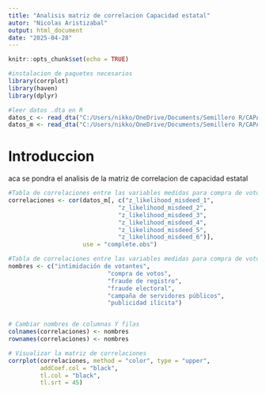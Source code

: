 ```yaml
---
title: "Analisis matriz de correlacion Capacidad estatal"
autor: "Nicolas Aristizabal"
output: html_document
date: "2025-04-28"
---
```


```r
knitr::opts_chunk$set(echo = TRUE)

#instalacion de paquetes necesarios
library(corrplot)
library(haven)
library(dplyr)

#leer datos .dta en R
datos_c <- read_dta("C:/Users/nikko/OneDrive/Documents/Semillero R/CAPACIDAD-ESTATAL/Paquete Rep. Nat/Final/main_data_candidate_level.dta")
datos_m <- read_dta("C:/Users/nikko/OneDrive/Documents/Semillero R/CAPACIDAD-ESTATAL/Paquete Rep. Nat/Final/main_data_municipal_level.dta")

```

# Introduccion

aca se pondra el analisis de la matriz de correlacion de capacidad estatal

```r
#Tabla de correlaciones entre las variables medidas para compra de votos
correlaciones <- cor(datos_m[, c("z_likelihood_misdeed_1", 
                               "z_likelihood_misdeed_2",
                               "z_likelihood_misdeed_3",
                               "z_likelihood_misdeed_4",
                               "z_likelihood_misdeed_5",
                               "z_likelihood_misdeed_6")],
                     use = "complete.obs")  

#Tabla de correlaciones entre las variables medidas para compra de votos
nombres <- c("intimidación de votantes", 
                            "compra de votos", 
                            "fraude de registro",
                            "fraude electoral", 
                            "campaña de servidores públicos", 
                            "publicidad ilícita")


# Cambiar nombres de columnas Y filas
colnames(correlaciones) <- nombres
rownames(correlaciones) <- nombres

# Visualizar la matriz de correlaciones
corrplot(correlaciones, method = "color", type = "upper", 
         addCoef.col = "black", 
         tl.col = "black",      
         tl.srt = 45)            


```

